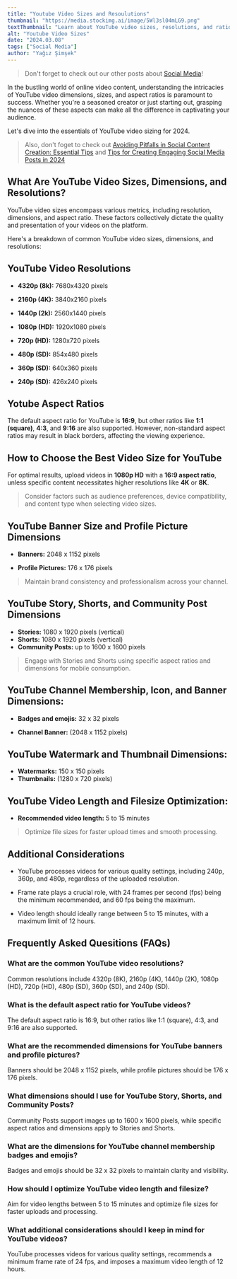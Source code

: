 ```yaml
---
title: "Youtube Video Sizes and Resoulutions"
thumbnail: "https://media.stockimg.ai/image/5Wl3sl04mLG9.png"
textThumbnail: "Learn about YouTube video sizes, resolutions, and ratios for 2024, ensuring your videos look their best across all devices and platforms."
alt: "Youtube Video Sizes"
date: "2024.03.08"
tags: ["Social Media"]
author: "Yağız Şimşek"
---
```


<CustomImage
    src="https://media.stockimg.ai/image/5Wl3sl04mLG9.png"
    alt="A girl shooting youtube videos"
/>

> Don't forget to check out our other posts about [Social Media](https://stockimg.ai/blog/social-media)!

In the bustling world of online video content, understanding the intricacies of YouTube video dimensions, sizes, and aspect ratios is paramount to success. Whether you're a seasoned creator or just starting out, grasping the nuances of these aspects can make all the difference in captivating your audience.

Let's dive into the essentials of YouTube video sizing for 2024.

> Also, don't foget to check out [Avoiding Pitfalls in Social Content Creation: Essential Tips](https://stockimg.ai/blog/social-media/avoiding-pitfalls-in-social-content-creation) and [Tips for Creating Engaging Social Media Posts in 2024](https://stockimg.ai/blog/social-media/tips-for-creating-engaging-social-media-posts)

## What Are YouTube Video Sizes, Dimensions, and Resolutions?

YouTube video sizes encompass various metrics, including resolution, dimensions, and aspect ratio. These factors collectively dictate the quality and presentation of your videos on the platform. 

Here's a breakdown of common YouTube video sizes, dimensions, and resolutions:

## YouTube Video Resolutions

- **4320p (8k):** 7680x4320 pixels

- **2160p (4K):** 3840x2160 pixels

- **1440p (2k):** 2560x1440 pixels

- **1080p (HD):** 1920x1080 pixels

- **720p (HD):** 1280x720 pixels

- **480p (SD):** 854x480 pixels

- **360p (SD):** 640x360 pixels

- **240p (SD):** 426x240 pixels

## Yotube Aspect Ratios

The default aspect ratio for YouTube is **16:9**, but other ratios like **1:1 (square)**, **4:3**, and **9:16** are also supported. However, non-standard aspect ratios may result in black borders, affecting the viewing experience.

## How to Choose the Best Video Size for YouTube

For optimal results, upload videos in **1080p HD** with a **16:9 aspect ratio**, unless specific content necessitates higher resolutions like **4K** or **8K**.

> Consider factors such as audience preferences, device compatibility, and content type when selecting video sizes.

## YouTube Banner Size and Profile Picture Dimensions

- **Banners:** 2048 x 1152 pixels

- **Profile Pictures:** 176 x 176 pixels

> Maintain brand consistency and professionalism across your channel.

## YouTube Story, Shorts, and Community Post Dimensions

- **Stories:** 1080 x 1920 pixels (vertical)
- **Shorts:** 1080 x 1920 pixels (vertical)
- **Community Posts:** up to 1600 x 1600 pixels

> Engage with Stories and Shorts using specific aspect ratios and dimensions for mobile consumption.

## YouTube Channel Membership, Icon, and Banner Dimensions:

- **Badges and emojis:** 32 x 32 pixels

- **Channel Banner:** (2048 x 1152 pixels)

## YouTube Watermark and Thumbnail Dimensions:

- **Watermarks:** 150 x 150 pixels
- **Thumbnails:** (1280 x 720 pixels)

## YouTube Video Length and Filesize Optimization:

- **Recommended video length:** 5 to 15 minutes

> Optimize file sizes for faster upload times and smooth processing.

## Additional Considerations

- YouTube processes videos for various quality settings, including 240p, 360p, and 480p, regardless of the uploaded resolution.

- Frame rate plays a crucial role, with 24 frames per second (fps) being the minimum recommended, and 60 fps being the maximum.

- Video length should ideally range between 5 to 15 minutes, with a maximum limit of 12 hours.

## Frequently Asked Quesitions (FAQs)

### What are the common YouTube video resolutions?

Common resolutions include 4320p (8K), 2160p (4K), 1440p (2K), 1080p (HD), 720p (HD), 480p (SD), 360p (SD), and 240p (SD).

### What is the default aspect ratio for YouTube videos?

The default aspect ratio is 16:9, but other ratios like 1:1 (square), 4:3, and 9:16 are also supported.

### What are the recommended dimensions for YouTube banners and profile pictures?

Banners should be 2048 x 1152 pixels, while profile pictures should be 176 x 176 pixels.

### What dimensions should I use for YouTube Story, Shorts, and Community Posts?

Community Posts support images up to 1600 x 1600 pixels, while specific aspect ratios and dimensions apply to Stories and Shorts.

### What are the dimensions for YouTube channel membership badges and emojis?

Badges and emojis should be 32 x 32 pixels to maintain clarity and visibility.

### How should I optimize YouTube video length and filesize?

Aim for video lengths between 5 to 15 minutes and optimize file sizes for faster uploads and processing.

### What additional considerations should I keep in mind for YouTube videos?

YouTube processes videos for various quality settings, recommends a minimum frame rate of 24 fps, and imposes a maximum video length of 12 hours.